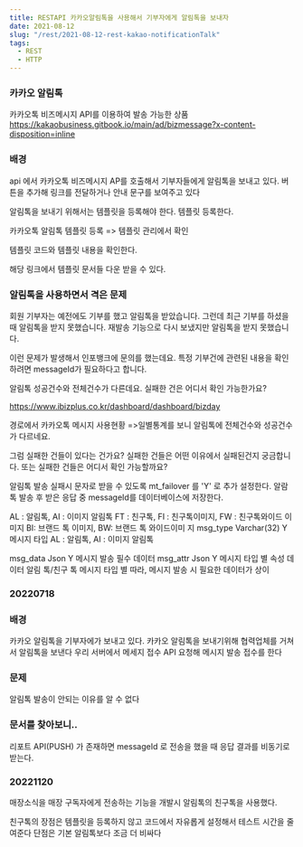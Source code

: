 ```yaml
---
title: RESTAPI 카카오알림톡을 사용해서 기부자에게 알림톡을 보내자
date: 2021-08-12
slug: "/rest/2021-08-12-rest-kakao-notificationTalk"
tags:
  - REST
  - HTTP
---
```



### 카카오 알림톡
카카오톡  비즈메시지 API를 이용하여 발송 가능한 상품
https://kakaobusiness.gitbook.io/main/ad/bizmessage?x-content-disposition=inline

### 배경
api 에서  카카오톡  비즈메시지 AP를 호출해서 기부자들에게 알림톡을 보내고 있다.
버튼을 추가해 링크를 전달하거나
안내 문구를 보여주고 있다

알림톡을 보내기 위해서는 템플릿을 등록해야 한다.
템플릿 등록한다.

카카오톡 알림톡 템플릿 등록
=> 템플릿 관리에서 확인

템플릿 코드와 템플릿 내용을 확인한다.


해당 링크에서 템플릿 문서들 다운 받을 수 있다.

### 알림톡을 사용하면서 격은 문제

회원 기부자는 예전에도 기부를 했고 알림톡을 받았습니다.
그런데
최근 기부를 하셨을 때 알림톡을 받지 못했습니다.
재발송 기능으로 다시 보냈지만 알림톡을 받지 못했습니다.

이런 문제가 발생해서 인포뱅크에 문의를 했는데요.
특정 기부건에 관련된 내용을 확인하려면
messageId가 필요하다고 합니다.


알림톡 성공건수와 전체건수가 다른데요. 실패한 건은 어디서 확인 가능한가요?


https://www.ibizplus.co.kr/dashboard/dashboard/bizday

경로에서 카카오톡 메시지 사용현황 =>일별통계를 보니
알림톡에 전체건수와 성공건수가 다르네요.

그럼 실패한 건들이 있다는 건가요?
실패한 건들은 어떤 이유에서 실패된건지 궁금합니다.
또는 실패한 건들은 어디서 확인 가능할까요?


알림톡 발송 실패시 문자로 받을 수 있도록 mt_failover 를 'Y' 로 추가 설정한다.
알람톡 발송 후 받은 응답 중 messageId를 데이터베이스에 저장한다.


AL : 알림톡, AI : 이미지 알림톡
FT : 친구톡, FI : 친구톡이미지, FW : 친구톡와이드
이미지
BI: 브랜드 톡 이미지, BW: 브랜드 톡 와이드이미
지
msg_type Varchar(32) Y 메시지 타입
AL : 알림톡, AI : 이미지 알림톡

msg_data Json Y 메시지 발송 필수 데이터
msg_attr Json Y 메시지 타입 별 속성 데이터
알림 톡/친구 톡 메시지 타입 별 따라,
메시지 발송 시 필요한 데이터가 상이

### 20220718
### 배경
카카오 알림톡을 기부자에가 보내고 있다.
카카오 알림톡을 보내기위해 협력업체를 거쳐서 알림톡을 보낸다
우리 서버에서 메세지 접수 API 요청해 메시지 발송 접수를 한다

### 문제
알림톡 발송이 안되는 이유를 알 수 없다

### 문서를 찾아보니..
리포트 API(PUSH) 가 존재하면
messageId 로 전송을 했을 때 응답 결과를 비동기로 받는다.

### 20221120
매장소식을 매장 구독자에게 전송하는 기능을 개발시
알림톡의 친구톡을 사용했다.

친구톡의 장점은 템플릿을 등록하지 않고
코드에서 자유롭게 설정해서 테스트 시간을 줄여준다
단점은 기본 알림톡보다 조금 더 비싸다






